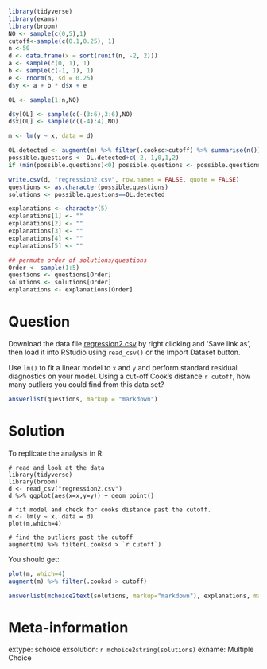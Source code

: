 ```r
library(tidyverse)
library(exams)
library(broom)
NO <- sample(c(0,5),1)
cutoff<-sample(c(0.1,0.25), 1)
n <-50
d <- data.frame(x = sort(runif(n, -2, 2)))
a <- sample(c(0, 1), 1)
b <- sample(c(-1, 1), 1)
e <- rnorm(n, sd = 0.25) 
d$y <- a + b * d$x + e 

OL <- sample(1:n,NO)

d$y[OL] <- sample(c(-(3:6),3:6),NO)
d$x[OL] <- sample(c((-4):4),NO)

m <- lm(y ~ x, data = d)

OL.detected <- augment(m) %>% filter(.cooksd>cutoff) %>% summarise(n()) %>% as.numeric()
possible.questions <- OL.detected+c(-2,-1,0,1,2)
if (min(possible.questions)<0) possible.questions <- possible.questions - min(possible.questions)

write.csv(d, "regression2.csv", row.names = FALSE, quote = FALSE)
questions <- as.character(possible.questions)
solutions <- possible.questions==OL.detected

explanations <- character(5)
explanations[1] <- ""
explanations[2] <- ""
explanations[3] <- ""
explanations[4] <- ""
explanations[5] <- ""

## permute order of solutions/questions
Order <- sample(1:5)
questions <- questions[Order]
solutions <- solutions[Order]
explanations <- explanations[Order]
```    

Question
========

Download the data file [regression2.csv](regression2.csv) by right clicking and 'Save link as', then load it into RStudio using `read_csv()` or the Import Dataset button.

Use `lm()` to fit a linear model to `x` and `y` and perform standard residual diagnostics on your model. Using a cut-off Cook's distance `r cutoff`, how many outliers you could find from this data set?
  
```r
answerlist(questions, markup = "markdown")
```

Solution
========

To replicate the analysis in R:

```
# read and look at the data
library(tidyverse)
library(broom)
d <- read_csv("regression2.csv")
d %>% ggplot(aes(x=x,y=y)) + geom_point()

# fit model and check for cooks distance past the cutoff.
m <- lm(y ~ x, data = d)
plot(m,which=4)

# find the outliers past the cutoff
augment(m) %>% filter(.cooksd > `r cutoff`)
```

You should get:

```r
plot(m, which=4)
augment(m) %>% filter(.cooksd > cutoff)
```

```r
answerlist(mchoice2text(solutions, markup="markdown"), explanations, markup = "markdown")
```

Meta-information
================
extype: schoice
exsolution: `r mchoice2string(solutions)`
exname: Multiple Choice